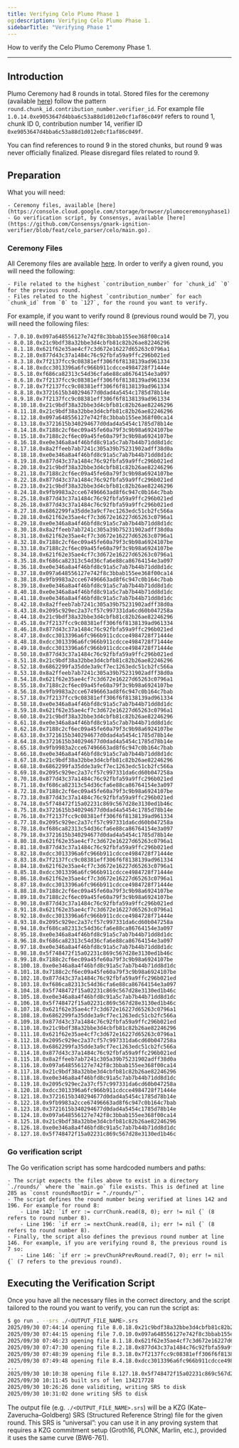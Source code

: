 ```yaml
---
title: Verifying Celo Plumo Phase 1
og:description: Verifying Celo Plumo Phase 1.
sidebarTitle: "Verifying Phase 1"
---
```


How to verify the Celo Plumo Ceremony Phase 1.

---

## Introduction

Plumo Ceremony had 8 rounds in total. Stored files for the ceremony (available [here](https://console.cloud.google.com/storage/browser/plumoceremonyphase1)) follow the pattern `round.chunk_id.contribution_number.verifier_id`. For example file `1.0.14.0xe9053647d4bba6c53a88d1d012e0cf1af86c049f` refers to round 1, chunk ID 0, contribution number 14, verifier ID `0xe9053647d4bba6c53a88d1d012e0cf1af86c049f`.

You can find references to round 9 in the stored chunks, but round 9 was never officially finalized. Please disregard files related to round 9. 

## Preparation

What you will need:

    - Ceremony files, available [here](https://console.cloud.google.com/storage/browser/plumoceremonyphase1).
    - Go verification script, by Consensys, available [here](https://github.com/Consensys/gnark-ignition-verifier/blob/feat/celo_parser/celo/main.go).

### Ceremony Files

All Ceremony files are available [here](https://console.cloud.google.com/storage/browser/plumoceremonyphase1). In order to verify a given round, you will need the following:

    - File related to the highest `contribution_number` for `chunk_id` `0` for the previous round.
    - Files related to the highest `contribution_number` for each `chunk_id` from `0` to `127`, for the round you want to verify.

For example, if you want to verify round 8 (previous round would be 7), you will need the following files:

    - 7.0.10.0x097a648556127e742f8c3bbab155ee368f00ca14
    - 8.0.18.0x21c9bdf38a32bbe3d4cbfb81c82b26ae82246296
    - 8.1.18.0x621f62e35ae4cf7c3d672e16227d65263c0796a1
    - 8.2.18.0x877d43c37a1484c76c92fbfa59a9ffc296b021ed
    - 8.3.18.0x7f2137fcc9c08381eff306f6f8138139ad961334
    - 8.4.18.0xdcc3013396a6fc966b911cdcce4984728f71444e
    - 8.5.18.0xf686ca82313c54d36cfa6e88ca86764154e3a097
    - 8.6.18.0x7f2137fcc9c08381eff306f6f8138139ad961334
    - 8.7.18.0x7f2137fcc9c08381eff306f6f8138139ad961334
    - 8.8.18.0x3721615b340294677d0dad4a5454c1785d78b14e
    - 8.9.18.0x7f2137fcc9c08381eff306f6f8138139ad961334
    - 8.10.18.0x21c9bdf38a32bbe3d4cbfb81c82b26ae82246296
    - 8.11.18.0x21c9bdf38a32bbe3d4cbfb81c82b26ae82246296
    - 8.12.18.0x097a648556127e742f8c3bbab155ee368f00ca14
    - 8.13.18.0x3721615b340294677d0dad4a5454c1785d78b14e
    - 8.14.18.0x7188c2cf6ec09a45fe60a79f3c9b98a6924107be
    - 8.15.18.0x7188c2cf6ec09a45fe60a79f3c9b98a6924107be
    - 8.16.18.0xe0e346a8a4f46bfd8c91a5c7ab7b44b71dd8d1dc
    - 8.17.18.0x8a2ffeeb7ab7241c305a39b75231902adff38d0a
    - 8.18.18.0xe0e346a8a4f46bfd8c91a5c7ab7b44b71dd8d1dc
    - 8.19.18.0x877d43c37a1484c76c92fbfa59a9ffc296b021ed
    - 8.20.18.0x21c9bdf38a32bbe3d4cbfb81c82b26ae82246296
    - 8.21.18.0x7188c2cf6ec09a45fe60a79f3c9b98a6924107be
    - 8.22.18.0x877d43c37a1484c76c92fbfa59a9ffc296b021ed
    - 8.23.18.0x21c9bdf38a32bbe3d4cbfb81c82b26ae82246296
    - 8.24.18.0x9fb9983a2cce67496663ad8f6c947c0b164c7bab
    - 8.25.18.0x877d43c37a1484c76c92fbfa59a9ffc296b021ed
    - 8.26.18.0x877d43c37a1484c76c92fbfa59a9ffc296b021ed
    - 8.27.18.0x6862299fa35dde3a9cf7ec1263edc51cb2fc566a
    - 8.28.18.0x621f62e35ae4cf7c3d672e16227d65263c0796a1
    - 8.29.18.0xe0e346a8a4f46bfd8c91a5c7ab7b44b71dd8d1dc
    - 8.30.18.0x8a2ffeeb7ab7241c305a39b75231902adff38d0a
    - 8.31.18.0x621f62e35ae4cf7c3d672e16227d65263c0796a1
    - 8.32.18.0x7188c2cf6ec09a45fe60a79f3c9b98a6924107be
    - 8.33.18.0x7188c2cf6ec09a45fe60a79f3c9b98a6924107be
    - 8.34.18.0x621f62e35ae4cf7c3d672e16227d65263c0796a1
    - 8.35.18.0xf686ca82313c54d36cfa6e88ca86764154e3a097
    - 8.36.18.0xe0e346a8a4f46bfd8c91a5c7ab7b44b71dd8d1dc
    - 8.37.18.0x097a648556127e742f8c3bbab155ee368f00ca14
    - 8.38.18.0x9fb9983a2cce67496663ad8f6c947c0b164c7bab
    - 8.39.18.0xe0e346a8a4f46bfd8c91a5c7ab7b44b71dd8d1dc
    - 8.40.18.0xe0e346a8a4f46bfd8c91a5c7ab7b44b71dd8d1dc
    - 8.41.18.0xe0e346a8a4f46bfd8c91a5c7ab7b44b71dd8d1dc
    - 8.42.18.0x8a2ffeeb7ab7241c305a39b75231902adff38d0a
    - 8.43.18.0x2095c929ec2a37cf57c997331da6cd60b047258a
    - 8.44.18.0x21c9bdf38a32bbe3d4cbfb81c82b26ae82246296
    - 8.45.18.0x7f2137fcc9c08381eff306f6f8138139ad961334
    - 8.46.18.0x877d43c37a1484c76c92fbfa59a9ffc296b021ed
    - 8.47.18.0xdcc3013396a6fc966b911cdcce4984728f71444e
    - 8.48.18.0xdcc3013396a6fc966b911cdcce4984728f71444e
    - 8.49.18.0xdcc3013396a6fc966b911cdcce4984728f71444e
    - 8.50.18.0x877d43c37a1484c76c92fbfa59a9ffc296b021ed
    - 8.51.18.0x21c9bdf38a32bbe3d4cbfb81c82b26ae82246296
    - 8.52.18.0x6862299fa35dde3a9cf7ec1263edc51cb2fc566a
    - 8.53.18.0x8a2ffeeb7ab7241c305a39b75231902adff38d0a
    - 8.54.18.0x621f62e35ae4cf7c3d672e16227d65263c0796a1
    - 8.55.18.0x7188c2cf6ec09a45fe60a79f3c9b98a6924107be
    - 8.56.18.0x9fb9983a2cce67496663ad8f6c947c0b164c7bab
    - 8.57.18.0x7f2137fcc9c08381eff306f6f8138139ad961334
    - 8.58.18.0xe0e346a8a4f46bfd8c91a5c7ab7b44b71dd8d1dc
    - 8.59.18.0x621f62e35ae4cf7c3d672e16227d65263c0796a1
    - 8.60.18.0x21c9bdf38a32bbe3d4cbfb81c82b26ae82246296
    - 8.61.18.0xe0e346a8a4f46bfd8c91a5c7ab7b44b71dd8d1dc
    - 8.62.18.0x7188c2cf6ec09a45fe60a79f3c9b98a6924107be
    - 8.63.18.0x3721615b340294677d0dad4a5454c1785d78b14e
    - 8.64.18.0x3721615b340294677d0dad4a5454c1785d78b14e
    - 8.65.18.0x9fb9983a2cce67496663ad8f6c947c0b164c7bab
    - 8.66.18.0xe0e346a8a4f46bfd8c91a5c7ab7b44b71dd8d1dc
    - 8.67.18.0x21c9bdf38a32bbe3d4cbfb81c82b26ae82246296
    - 8.68.18.0x6862299fa35dde3a9cf7ec1263edc51cb2fc566a
    - 8.69.18.0x2095c929ec2a37cf57c997331da6cd60b047258a
    - 8.70.18.0x877d43c37a1484c76c92fbfa59a9ffc296b021ed
    - 8.71.18.0xf686ca82313c54d36cfa6e88ca86764154e3a097
    - 8.72.18.0x7188c2cf6ec09a45fe60a79f3c9b98a6924107be
    - 8.73.18.0x877d43c37a1484c76c92fbfa59a9ffc296b021ed
    - 8.74.18.0x5f748472f15a02231c869c567d28e3130ed1b46c
    - 8.75.18.0x3721615b340294677d0dad4a5454c1785d78b14e
    - 8.76.18.0x7f2137fcc9c08381eff306f6f8138139ad961334
    - 8.77.18.0x2095c929ec2a37cf57c997331da6cd60b047258a
    - 8.78.18.0xf686ca82313c54d36cfa6e88ca86764154e3a097
    - 8.79.18.0x3721615b340294677d0dad4a5454c1785d78b14e
    - 8.80.18.0x621f62e35ae4cf7c3d672e16227d65263c0796a1
    - 8.81.18.0x877d43c37a1484c76c92fbfa59a9ffc296b021ed
    - 8.82.18.0xdcc3013396a6fc966b911cdcce4984728f71444e
    - 8.83.18.0x7f2137fcc9c08381eff306f6f8138139ad961334
    - 8.84.18.0x621f62e35ae4cf7c3d672e16227d65263c0796a1
    - 8.85.18.0xdcc3013396a6fc966b911cdcce4984728f71444e
    - 8.86.18.0x621f62e35ae4cf7c3d672e16227d65263c0796a1
    - 8.87.18.0xdcc3013396a6fc966b911cdcce4984728f71444e
    - 8.88.18.0x7188c2cf6ec09a45fe60a79f3c9b98a6924107be
    - 8.89.18.0x7188c2cf6ec09a45fe60a79f3c9b98a6924107be
    - 8.90.18.0x877d43c37a1484c76c92fbfa59a9ffc296b021ed
    - 8.91.18.0x621f62e35ae4cf7c3d672e16227d65263c0796a1
    - 8.92.18.0xdcc3013396a6fc966b911cdcce4984728f71444e
    - 8.93.18.0x2095c929ec2a37cf57c997331da6cd60b047258a
    - 8.94.18.0xf686ca82313c54d36cfa6e88ca86764154e3a097
    - 8.95.18.0xe0e346a8a4f46bfd8c91a5c7ab7b44b71dd8d1dc
    - 8.96.18.0xf686ca82313c54d36cfa6e88ca86764154e3a097
    - 8.97.18.0xe0e346a8a4f46bfd8c91a5c7ab7b44b71dd8d1dc
    - 8.98.18.0x5f748472f15a02231c869c567d28e3130ed1b46c
    - 8.99.18.0x7188c2cf6ec09a45fe60a79f3c9b98a6924107be
    - 8.100.18.0xe0e346a8a4f46bfd8c91a5c7ab7b44b71dd8d1dc
    - 8.101.18.0x7188c2cf6ec09a45fe60a79f3c9b98a6924107be
    - 8.102.18.0x877d43c37a1484c76c92fbfa59a9ffc296b021ed
    - 8.103.18.0xf686ca82313c54d36cfa6e88ca86764154e3a097
    - 8.104.18.0x5f748472f15a02231c869c567d28e3130ed1b46c
    - 8.105.18.0xe0e346a8a4f46bfd8c91a5c7ab7b44b71dd8d1dc
    - 8.106.18.0x5f748472f15a02231c869c567d28e3130ed1b46c
    - 8.107.18.0x621f62e35ae4cf7c3d672e16227d65263c0796a1
    - 8.108.18.0x6862299fa35dde3a9cf7ec1263edc51cb2fc566a
    - 8.109.18.0x877d43c37a1484c76c92fbfa59a9ffc296b021ed
    - 8.110.18.0x21c9bdf38a32bbe3d4cbfb81c82b26ae82246296
    - 8.111.18.0x621f62e35ae4cf7c3d672e16227d65263c0796a1
    - 8.112.18.0x2095c929ec2a37cf57c997331da6cd60b047258a
    - 8.113.18.0x6862299fa35dde3a9cf7ec1263edc51cb2fc566a
    - 8.114.18.0x877d43c37a1484c76c92fbfa59a9ffc296b021ed
    - 8.115.18.0x8a2ffeeb7ab7241c305a39b75231902adff38d0a
    - 8.116.18.0x097a648556127e742f8c3bbab155ee368f00ca14
    - 8.117.18.0x21c9bdf38a32bbe3d4cbfb81c82b26ae82246296
    - 8.118.18.0xe0e346a8a4f46bfd8c91a5c7ab7b44b71dd8d1dc
    - 8.119.18.0x2095c929ec2a37cf57c997331da6cd60b047258a
    - 8.120.18.0xdcc3013396a6fc966b911cdcce4984728f71444e
    - 8.121.18.0x3721615b340294677d0dad4a5454c1785d78b14e
    - 8.122.18.0x9fb9983a2cce67496663ad8f6c947c0b164c7bab
    - 8.123.18.0x3721615b340294677d0dad4a5454c1785d78b14e
    - 8.124.18.0x097a648556127e742f8c3bbab155ee368f00ca14
    - 8.125.18.0x21c9bdf38a32bbe3d4cbfb81c82b26ae82246296
    - 8.126.18.0xe0e346a8a4f46bfd8c91a5c7ab7b44b71dd8d1dc
    - 8.127.18.0x5f748472f15a02231c869c567d28e3130ed1b46c

### Go verification script

The Go verification script has some hardcoded numbers and paths:

    - The script expects the files above to exist in a directory `./rounds/` where the `main.go` file exists. This is defined at line 285 as `const roundsRootDir = "./rounds/"`.
    - The script defines the round number being verified at lines 142 and 196. For example for round 8:
        - Line 142: `if err := currChunk.read(8, 0); err != nil {` (8 refers to round number 8).
        - Line 196: `if err := nextChunk.read(8, i); err != nil {` (8 refers to round number 8).
    - Finally, the script also defines the previous round number at line 146. For example, if you are verifying round 8, the previous round is 7 so:
        - Line 146: `if err := prevChunkPrevRound.read(7, 0); err != nil {` (7 refers to the previous round).

## Executing the Verification Script

Once you have all the necessary files in the correct directory, and the script tailored to the round you want to verify, you can run the script as:

```bash
$ go run . --srs ./<OUTPUT_FILE_NAME>.srs
2025/09/30 07:44:14 opening file 8.0.18.0x21c9bdf38a32bbe3d4cbfb81c82b26ae82246296
2025/09/30 07:44:15 opening file 7.0.10.0x097a648556127e742f8c3bbab155ee368f00ca14
2025/09/30 07:46:23 opening file 8.1.18.0x621f62e35ae4cf7c3d672e16227d65263c0796a1
2025/09/30 07:47:30 opening file 8.2.18.0x877d43c37a1484c76c92fbfa59a9ffc296b021ed
2025/09/30 07:48:39 opening file 8.3.18.0x7f2137fcc9c08381eff306f6f8138139ad961334
2025/09/30 07:49:48 opening file 8.4.18.0xdcc3013396a6fc966b911cdcce4984728f71444e
...
2025/09/30 10:10:38 opening file 8.127.18.0x5f748472f15a02231c869c567d28e3130ed1b46c
2025/09/30 10:11:45 built srs of len 134217728
2025/09/30 10:26:26 done validiting, writing SRS to disk
2025/09/30 10:31:02 done writing SRS to disk
```

The output file (e.g. `./<OUTPUT_FILE_NAME>.srs`) will be a KZG (Kate–Zaverucha–Goldberg) SRS (Structured Reference String) file for the given round. This SRS is “universal”: you can use it in any proving system that requires a KZG commitment setup (Groth16, PLONK, Marlin, etc.), provided it uses the same curve (BW6-761).
